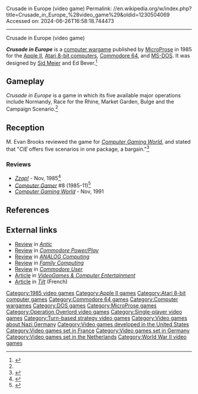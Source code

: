 Crusade in Europe (video game)
Permalink: //en.wikipedia.org/w/index.php?title=Crusade_in_Europe_%28video_game%29&oldid=1230504069
Accessed on: 2024-06-26T16:58:18.744473



------
Crusade in Europe (video game)
{{Short description|1985 video game}}
{{Italic title}}
{{Infobox video game
| collapsible = 
| state = 
| italic title = 
| title = Crusade in Europe
| image = Crusade in Europe.jpg
| alt = 
| caption =
| developer = 
| designer = [[Sid Meier]]<br>Ed Bever
| publisher = [[MicroProse]]
| series = 
| engine = 
| platforms = [[Apple II]], [[Atari 8-bit]], [[Commodore 64]], [[MS-DOS]]
| released = 1985
| genre = [[Computer wargame]]
}}

'''''Crusade in Europe''''' is a [[computer wargame]] published by [[MicroProse]] in 1985 for the [[Apple II]], [[Atari 8-bit computers]], [[Commodore 64]], and [[MS-DOS]]. It was designed by [[Sid Meier]] and Ed Bever.<ref name="giantlist">{{cite web |last1=Hague |first1=James |title=The Giant List of Classic Game Programmers |url=https://dadgum.com/giantlist/}}</ref>

==Gameplay==
''Crusade in Europe'' is a game in which its five available major operations include Normandy, Race for the Rhine, Market Garden, Bulge and the Campaign Scenario.<ref name="CGW24"/>

==Reception==
M. Evan Brooks reviewed the game for ''[[Computer Gaming World]]'', and stated that "''CIE'' offers five scenarios in one package, a bargain."<ref name="CGW24">{{cite magazine |last=Brooks |first=M. Evan |title=Microprose's Command Series |magazine=Computer Gaming World |date=Nov–Dec 1985 |volume=1 |issue=23 |pages=34–38}}</ref>

===Reviews===
*''[[Zzap!64|Zzap!]]'' - Nov, 1985<ref>{{cite web | url=https://archive.org/details/zzap64-magazine-007/page/n45/mode/2up | title=ZZap!64 Magazine Issue 007 | date=November 1985 }}</ref>
*''[[Computer Gamer]]'' #8 (1985-11)<ref>{{Cite web|url=https://archive.org/details/Computer_Gamer_Issue_08_1985-11_Argus_Press_GB/page/n71/mode/2up|title = Computer Gamer - Issue 08 (1985-11)(Argus Press)(GB)|date = November 1985}}</ref>
*''[[Computer Gaming World]]'' - Nov, 1991

==References==
{{Reflist}}

==External links==
*[https://archive.org/details/1985-10-anticmagazine/page/n75/mode/2up Review] in ''[[Antic (magazine)|Antic]]''
*[https://archive.org/details/commodore-power-play-17/page/n53/mode/2up Review] in ''[[Commodore Power/Play]]''
*[https://archive.org/details/analog-computing-magazine-37/page/n11/mode/2up Review] in ''[[ANALOG Computing]]''
*[https://archive.org/details/family-computing-27/page/n103/mode/2up Review] in ''[[Family Computing]]''
*[https://archive.org/details/Commodore_User_Magazine_Issue_027/page/60/mode/2up Review] in ''[[Commodore User]]''
*[https://archive.org/details/vgce_unedited/page/n75/mode/2up Article] in ''[[VideoGames & Computer Entertainment]]''
*[https://archive.org/details/Tilt037/page/n131/mode/2up Article] in ''[[Tilt (French magazine)|Tilt]]'' (French)

[[Category:1985 video games]]
[[Category:Apple II games]]
[[Category:Atari 8-bit computer games]]
[[Category:Commodore 64 games]]
[[Category:Computer wargames]]
[[Category:DOS games]]
[[Category:MicroProse games]]
[[Category:Operation Overlord video games]]
[[Category:Single-player video games]]
[[Category:Turn-based strategy video games]]
[[Category:Video games about Nazi Germany]]
[[Category:Video games developed in the United States]]
[[Category:Video games set in France]]
[[Category:Video games set in Germany]]
[[Category:Video games set in the Netherlands]]
[[Category:World War II video games]]
